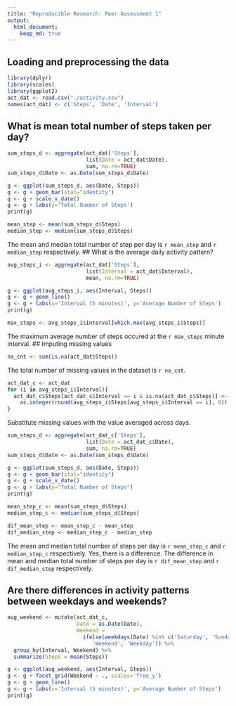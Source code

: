 ```yaml
---
title: "Reproducible Research: Peer Assessment 1"
output: 
  html_document:
    keep_md: true
---
```



## Loading and preprocessing the data
```r
library(dplyr)
library(scales)
library(ggplot2)
act_dat <- read.csv("./activity.csv")
names(act_dat) <- c('Steps', 'Date', 'Interval')
```
## What is mean total number of steps taken per day?
```r
sum_steps_d <- aggregate(act_dat['Steps'],
                         list(Date = act_dat$Date), 
                         sum, na.rm=TRUE)
sum_steps_d$Date <- as.Date(sum_steps_d$Date)

g <- ggplot(sum_steps_d, aes(Date, Steps))
g <- g + geom_bar(stat="identity")
g <- g + scale_x_date()
g <- g + labs(y='Total Number of Steps')
print(g)

mean_step <- mean(sum_steps_d$Steps)
median_step <- median(sum_steps_d$Steps)
```
The mean and median total number of step per day is `r mean_step` and `r median_step` respectively.
## What is the average daily activity pattern?
```r
avg_steps_i <- aggregate(act_dat['Steps'],
                         list(Interval = act_dat$Interval), 
                         mean, na.rm=TRUE)

g <- ggplot(avg_steps_i, aes(Interval, Steps))
g <- g + geom_line()
g <- g + labs(x='Interval (5 minutes)', y='Average Number of Steps')
print(g)

max_steps <- avg_steps_i$Interval[which.max(avg_steps_i$Steps)]
```
The maximum average number of steps occured at the `r max_steps` minute interval.
## Imputing missing values
```r
na_cnt <- sum(is.na(act_dat$Steps))
```
The total number of missing values in the dataset is `r na_cnt`.
```r
act_dat_c <- act_dat
for (i in avg_steps_i$Interval){
  act_dat_c$Steps[act_dat_c$Interval == i & is.na(act_dat_c$Steps)] <- 
    as.integer(round(avg_steps_i$Steps[avg_steps_i$Interval == i], 0))
}
```
Substitute missing values with the value averaged across days.
```r
sum_steps_d <- aggregate(act_dat_c['Steps'],
                         list(Date = act_dat_c$Date), 
                         sum, na.rm=TRUE)
sum_steps_d$Date <- as.Date(sum_steps_d$Date)

g <- ggplot(sum_steps_d, aes(Date, Steps))
g <- g + geom_bar(stat="identity")
g <- g + scale_x_date()
g <- g + labs(y="Total Number of Steps")
print(g)
```

```r
mean_step_c <- mean(sum_steps_d$Steps)
median_step_c <- median(sum_steps_d$Steps)

dif_mean_step <- mean_step_c - mean_step
dif_median_step <- median_step_c - median_step
```

The mean and median total number of steps per day is `r mean_step_c` and `r median_step_c` respectively. Yes, there is a difference. The difference in mean and median total number of steps per day is `r dif_mean_step` and `r dif_median_step` respectively.

## Are there differences in activity patterns between weekdays and weekends?
```r
avg_weekend <- mutate(act_dat_c, 
                      Date = as.Date(Date), 
                      Weekend = 
                        ifelse(weekdays(Date) %in% c('Saturday', 'Sunday'), 
                           'Weekend', 'Weekday')) %>% 
  group_by(Interval, Weekend) %>% 
  summarize(Steps = mean(Steps))

g <- ggplot(avg_weekend, aes(Interval, Steps))
g <- g + facet_grid(Weekend ~ ., scales='free_y') 
g <- g + geom_line()
g <- g + labs(x='Interval (5 minutes)', y='Average Number of Steps')
print(g)

```

